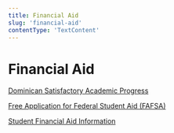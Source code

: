 ```yaml
---
title: Financial Aid
slug: 'financial-aid'
contentType: 'TextContent'
---
```


# Financial Aid

[Dominican Satisfactory Academic Progress](https://www.dominican.edu/admissions/tuition-and-financial-aid/financial-aid-policies/satisfactory-academic-progress)

[Free Application for Federal Student Aid (FAFSA)](https://studentaid.gov/h/apply-for-aid/fafsa)

[Student Financial Aid Information](https://www.makeschool.com/computer-science-degree/tuition-and-aid)
